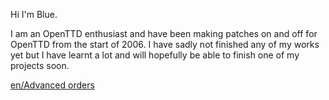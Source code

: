 Hi I'm Blue.

I am an OpenTTD enthusiast and have been making patches on and off for OpenTTD from the start of 2006.  I have sadly not finished any of my works yet but I have learnt a lot and will hopefully be able to finish one of my projects soon.   

[[en/Advanced orders]]